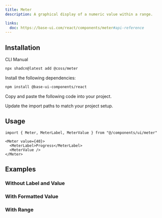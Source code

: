 ```yaml
---
title: Meter
description: A graphical display of a numeric value within a range.

links:
  doc: https://base-ui.com/react/components/meter#api-reference
---
```


<ComponentPreview
  name="meter-demo"
  className="[&_.preview>*]:w-full [&_.preview>*]:max-w-64"
/>

## Installation

<CodeTabs>

<TabsList>
  <TabsTab value="cli">CLI</TabsTab>
  <TabsTab value="manual">Manual</TabsTab>
</TabsList>
<TabsPanel value="cli">

```bash
npx shadcn@latest add @coss/meter
```

</TabsPanel>

<TabsPanel value="manual">

<Steps>

<Step>Install the following dependencies:</Step>

```bash
npm install @base-ui-components/react
```

<Step>Copy and paste the following code into your project.</Step>

<ComponentSource name="meter" title="components/ui/meter.tsx" />

<Step>Update the import paths to match your project setup.</Step>

</Steps>

</TabsPanel>

</CodeTabs>

## Usage

```tsx
import { Meter, MeterLabel, MeterValue } from "@/components/ui/meter"
```

```tsx
<Meter value={40}>
  <MeterLabel>Progress</MeterLabel>
  <MeterValue />
</Meter>
```

## Examples

### Without Label and Value

<ComponentPreview
  name="meter-simple"
  className="[&_.preview>*]:w-full [&_.preview>*]:max-w-64"
/>

### With Formatted Value

<ComponentPreview
  name="meter-with-formatted-value"
  className="[&_.preview>*]:w-full [&_.preview>*]:max-w-64"
/>

### With Range

<ComponentPreview
  name="meter-with-range"
  className="[&_.preview>*]:w-full [&_.preview>*]:max-w-64"
/>
